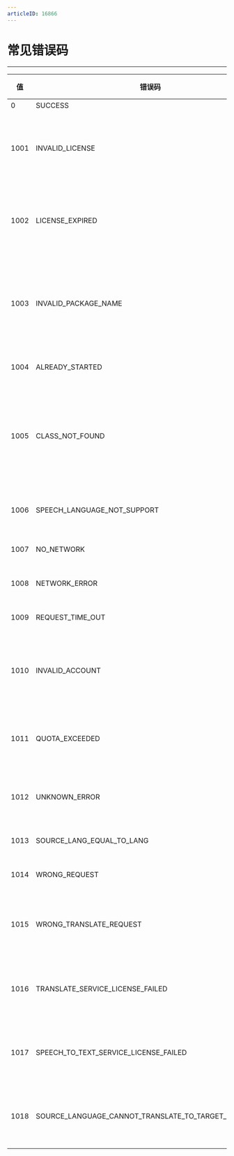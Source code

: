 ```yaml
---
articleID: 16866
---
```

# 常见错误码

- - -

|值|错误码|说明|处理建议|
|-|-|-|-|
|0|SUCCESS|成功。|无。|
|1001|INVALID_LICENSE|无效的 License。|请联系 ZEGO 技术支持确认 License 是否正确。|
|1002|LICENSE_EXPIRED|License 过期。|请联系 ZEGO 技术支持确认 License 是否正确。|
|1003|INVALID_PACKAGE_NAME|无效的包名。|请联系 ZEGO 技术支持确认应用的包名是否跟 License 对应。|
|1004|ALREADY_STARTED|已经启动了语音识别。|根据需要处理。|
|1005|CLASS_NOT_FOUND|对应依赖没有引入到项目。|没有引入 Google 或微软的包，或者使用的 Android 系统小于8.0。|
|1006|SPEECH_LANGUAGE_NOT_SUPPORT|语音识别的语言不支持。|重新设置正确的识别语言。|
|1007|NO_NETWORK|没有网络。|检查网络是否正常。|
|1008|NETWORK_ERROR|网络错误。|检查网络是否正常。|
1009|REQUEST_TIME_OUT|请求超时。|检查网络是否正常。|
|1010|INVALID_ACCOUNT|无效的账号。|请联系 ZEGO 技术支持确认 License 是否正确。|
|1011|QUOTA_EXCEEDED|已超出使用量。|请联系 ZEGO 技术支持确认使用情况。|
|1012|UNKNOWN_ERROR|未知错误。|请联系 ZEGO 技术支持进行处理。|
|1013|SOURCE_LANG_EQUAL_TO_LANG|源语言与目标语言相同。|检查参数是否正确。|
|1014|WRONG_REQUEST|错误的请求。|检查参数是否正确。|
|1015|WRONG_TRANSLATE_REQUEST|科大讯飞要求翻译的两个语言必须有一个是中文。|检查参数是否正确。|
|1016|TRANSLATE_SERVICE_LICENSE_FAILED|翻译的服务未授权或已过期。|请联系 ZEGO 技术支持确认使用情况。|
|1017|SPEECH_TO_TEXT_SERVICE_LICENSE_FAILED|语音识别的服务未授权或已过期。|请联系 ZEGO 技术支持确认使用情况。|
|1018|SOURCE_LANGUAGE_CANNOT_TRANSLATE_TO_TARGET_LANGUAGE|不支持所设置的语言互译。|请联系 ZEGO 技术支持确认使用情况。|
